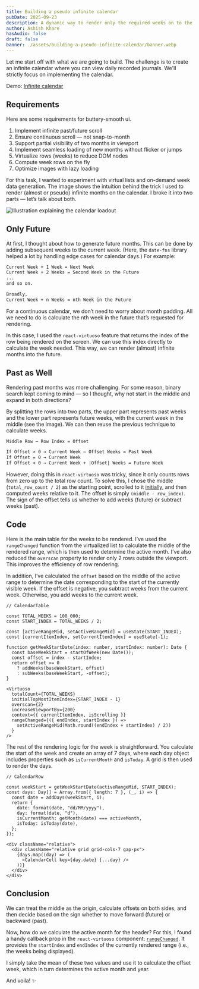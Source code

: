```yaml
---
title: Building a pseudo infinite calendar
pubDate: 2025-09-23
description: A dynamic way to render only the required weeks on to the screen using virtualized lists.
author: Ashish Khare
hasAudio: false
draft: false
banner: ./assets/building-a-pseudo-infinite-calendar/banner.webp
---
```


Let me start off with what we are going to build. The challenge is to create an infinite calendar where you can view daily recorded journals. We'll strictly focus on implementing the calendar.


Demo: [Infinite calendar](https://infinite-calendar-scroll.vercel.app/)

## Requirements

Here are some requirements for buttery-smooth ui.

1. Implement infinite past/future scroll
2. Ensure continuous scroll — not snap-to-month
3. Support partial visibility of two months in viewport
4. Implement seamless loading of new months without flicker or jumps
5. Virtualize rows (weeks) to reduce DOM nodes
6. Compute week rows on the fly
7. Optimize images with lazy loading


For this task, I wanted to experiment with virtual lists and on-demand week data generation. The image shows the intuition behind the trick I used to render (almost or pseudo) infinite months on the calendar. I broke it into two parts — let’s talk about both.

![Illustration explaining the calendar loadout](./assets/building-a-pseudo-infinite-calendar/technique.webp)

## Only Future
At first, I thought about how to generate future months. This can be done by adding subsequent weeks to the current week. (Here, the `date-fns` library helped a lot by handling edge cases for calendar days.) For example:

```md
Current Week + 1 Week = Next Week
Current Week + 2 Weeks = Second Week in the Future
...
and so on.

Broadly,
Current Week + n Weeks = nth Week in the Future
```

For a continuous calendar, we don’t need to worry about month padding. All we need to do is calculate the nth week in the future that’s requested for rendering.

In this case, I used the `react-virtuoso` feature that returns the index of the row being rendered on the screen. We can use this index directly to calculate the week needed. This way, we can render (almost) infinite months into the future.

## Past as Well
Rendering past months was more challenging. For some reason, binary search kept coming to mind — so I thought, why not start in the middle and expand in both directions?

By splitting the rows into two parts, the upper part represents past weeks and the lower part represents future weeks, with the current week in the middle (see the image). We can then reuse the previous technique to calculate weeks.

```md
Middle Row – Row Index = Offset

If Offset > 0 → Current Week – Offset Weeks = Past Week  
If Offset = 0 → Current Week  
If Offset < 0 → Current Week + |Offset| Weeks = Future Week
```

However, doing this in `react-virtuoso` was tricky, since it only counts rows from zero up to the total row count. To solve this, I chose the middle (`total_row_count / 2`) as the starting point, scrolled to it [initially](https://virtuoso.dev/initial-index/), and then computed weeks relative to it. The offset is simply `(middle - row_index)`. The sign of the offset tells us whether to add weeks (future) or subtract weeks (past).

## Code

Here is the main table for the weeks to be rendered. I’ve used the `rangeChanged` function from the virtualized list to calculate the middle of the rendered range, which is then used to determine the active month. I’ve also reduced the `overscan` property to render only 2 rows outside the viewport. This improves the efficiency of row rendering.

In addition, I’ve calculated the `offset` based on the middle of the active range to determine the date corresponding to the start of the currently visible week. If the offset is negative, you subtract weeks from the current week. Otherwise, you add weeks to the current week.

```tsx
// CalendarTable

const TOTAL_WEEKS = 100_000;
const START_INDEX = TOTAL_WEEKS / 2;

const [activeRangeMid, setActiveRangeMid] = useState(START_INDEX);
const [currentItemIndex, setCurrentItemIndex] = useState(-1);

function getWeekStartDate(index: number, startIndex: number): Date {
  const baseWeekStart = startOfWeek(new Date());
  const offset = index - startIndex;
  return offset >= 0
    ? addWeeks(baseWeekStart, offset)
    : subWeeks(baseWeekStart, -offset);
}

<Virtuoso
  totalCount={TOTAL_WEEKS}
  initialTopMostItemIndex={START_INDEX - 1}
  overscan={2}
  increaseViewportBy={200}
  context={{ currentItemIndex, isScrolling }}
  rangeChanged={({ endIndex, startIndex }) =>
    setActiveRangeMid(Math.round((endIndex + startIndex) / 2))
  }
/>
```

The rest of the rendering logic for the week is straightforward. You calculate the start of the week and create an array of 7 days, where each day object includes properties such as `isCurrentMonth` and `isToday`. A grid is then used to render the days.

```tsx
// CalendarRow

const weekStart = getWeekStartDate(activeRangeMid, START_INDEX);
const days: Day[] = Array.from({ length: 7 }, (_, i) => {
  const date = addDays(weekStart, i);
  return {
    date: format(date, "dd/MM/yyyy"),
    day: format(date, "d"),
    isCurrentMonth: getMonth(date) === activeMonth,
    isToday: isToday(date),
  };
});

<div className="relative">
  <div className="relative grid grid-cols-7 gap-px">
    {days.map((day) => (
      <CalendarCell key={day.date} {...day} />
    ))}
  </div>
</div>
```

## Conclusion

We can treat the middle as the origin, calculate offsets on both sides, and then decide based on the sign whether to move forward (future) or backward (past).

Now, how do we calculate the active month for the header? For this, I found a handy callback prop in the `react-virtuoso` component: [`rangeChanged`](https://virtuoso.dev/range-change-callback/). It provides the `startIndex` and `endIndex` of the currently rendered range (i.e., the weeks being displayed).

I simply take the mean of these two values and use it to calculate the offset week, which in turn determines the active month and year.

And voila! ✨

